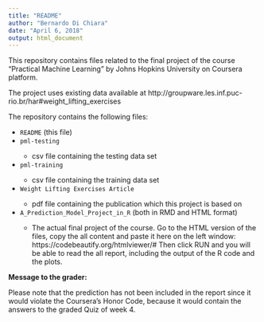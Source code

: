 ---
title: "README"
author: "Bernardo Di Chiara"
date: "April 6, 2018"
output: html_document
---

This repository contains files related to the final project of the course "Practical Machine Learning" by Johns Hopkins University on Coursera platform.

The project uses existing data available at http://groupware.les.inf.puc-rio.br/har#weight_lifting_exercises

The repository contains the following files:

<ul>
<li>`README` (this file)</li>
<li>`pml-testing`</li>
<ul>
<li>csv file containing the testing data set</li>
</ul>
<li>`pml-training`</li>
<ul>
<li>csv file containing the training data set</li>
</ul>
<li>`Weight Lifting Exercises Article`</li>
<ul>
<li>pdf file containing the publication which this project is based on</li>
</ul>
<li>`A_Prediction_Model_Project_in_R` (both in RMD and HTML format)</li>
<ul>
<li>The actual final project of the course. Go to the HTML version of the files, copy the all content and paste it here on the left window: https://codebeautify.org/htmlviewer/# Then click RUN and you will be able to read the all report, including the output of the R code and the plots.</li>
</ul>
</ul>

**Message to the grader:**

Please note that the prediction has not been included in the report since it would violate the Coursera's Honor Code, because it would contain the answers to the graded Quiz of week 4.